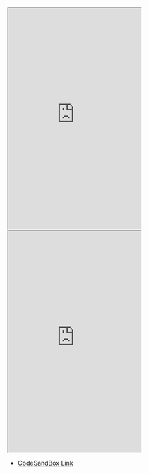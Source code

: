 <Frame>
<iframe 
    src="https://codesandbox.io/embed/condescending-gianmarco-sj2mn9?fontsize=14&hidenavigation=1&theme=dark"
    class="w-full"
    height="500px"
    title="heuristic-albattani-lm4t9i"
    allow="accelerometer; ambient-light-sensor; camera; encrypted-media; geolocation; gyroscope; hid; microphone; midi; payment; usb; vr; xr-spatial-tracking"
    sandbox="allow-forms allow-modals allow-popups allow-presentation allow-same-origin allow-scripts">
</iframe>
</Frame>

<br/>

<Frame>
<iframe 
    src="https://codesandbox.io/embed/condescending-gianmarco-sj2mn9?fontsize=14&hidenavigation=1&theme=dark&view=editor"
    class="w-full"
    height="500px"
    title="heuristic-albattani-lm4t9i"
    allow="accelerometer; ambient-light-sensor; camera; encrypted-media; geolocation; gyroscope; hid; microphone; midi; payment; usb; vr; xr-spatial-tracking"
    sandbox="allow-forms allow-modals allow-popups allow-presentation allow-same-origin allow-scripts"
></iframe>
</Frame>

- [CodeSandBox Link](https://codesandbox.io/s/condescending-gianmarco-sj2mn9?file=/src/App.js)